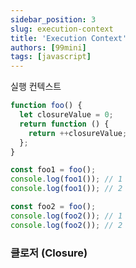 ```yaml
---
sidebar_position: 3
slug: execution-context
title: 'Execution Context'
authors: [99mini]
tags: [javascript]
---
```


실행 컨텍스트

```javascript title="execution-context.js"
function foo() {
  let closureValue = 0;
  return function () {
    return ++closureValue;
  };
}

const foo1 = foo();
console.log(foo1()); // 1
console.log(foo1()); // 2

const foo2 = foo();
console.log(foo2()); // 1
console.log(foo2()); // 2
```

### 클로저 (Closure)
